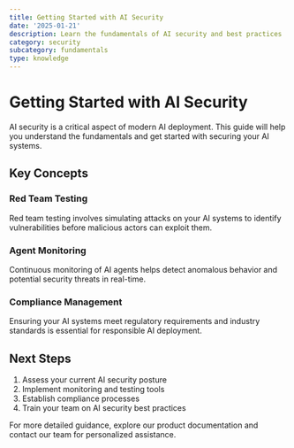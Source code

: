 ```yaml
---
title: Getting Started with AI Security
date: '2025-01-21'
description: Learn the fundamentals of AI security and best practices
category: security
subcategory: fundamentals
type: knowledge
---
```


# Getting Started with AI Security

AI security is a critical aspect of modern AI deployment. This guide will help you understand the fundamentals and get started with securing your AI systems.

## Key Concepts

### Red Team Testing
Red team testing involves simulating attacks on your AI systems to identify vulnerabilities before malicious actors can exploit them.

### Agent Monitoring
Continuous monitoring of AI agents helps detect anomalous behavior and potential security threats in real-time.

### Compliance Management
Ensuring your AI systems meet regulatory requirements and industry standards is essential for responsible AI deployment.

## Next Steps

1. Assess your current AI security posture
2. Implement monitoring and testing tools
3. Establish compliance processes
4. Train your team on AI security best practices

For more detailed guidance, explore our product documentation and contact our team for personalized assistance.
